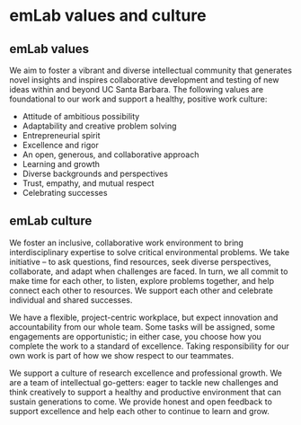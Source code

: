 # emLab values and culture

## emLab values

We aim to foster a vibrant and diverse intellectual community that generates novel insights and inspires collaborative development and testing of new ideas within and beyond UC Santa Barbara. The following values are foundational to our work and support a healthy, positive work culture:

- Attitude of ambitious possibility
- Adaptability and creative problem solving
- Entrepreneurial spirit
- Excellence and rigor
- An open, generous, and collaborative approach
- Learning and growth
- Diverse backgrounds and perspectives
- Trust, empathy, and mutual respect
- Celebrating successes

## emLab culture

We foster an inclusive, collaborative work environment to bring interdisciplinary expertise to solve critical environmental problems. We take initiative – to ask questions, find resources, seek diverse perspectives, collaborate, and adapt when challenges are faced. In turn, we all commit to make time for each other, to listen, explore problems together, and help connect each other to resources. We support each other and celebrate individual and shared successes.

We have a flexible, project-centric workplace, but expect innovation and accountability from our whole team. Some tasks will be assigned, some engagements are opportunistic; in either case, you choose how you complete the work to a standard of excellence. Taking responsibility for our own work is part of how we show respect to our teammates. 

We support a culture of research excellence and professional growth. We are a team of intellectual go-getters: eager to tackle new challenges and think creatively to support a healthy and productive environment that can sustain generations to come. We provide honest and open feedback to support excellence and help each other to continue to learn and grow.
